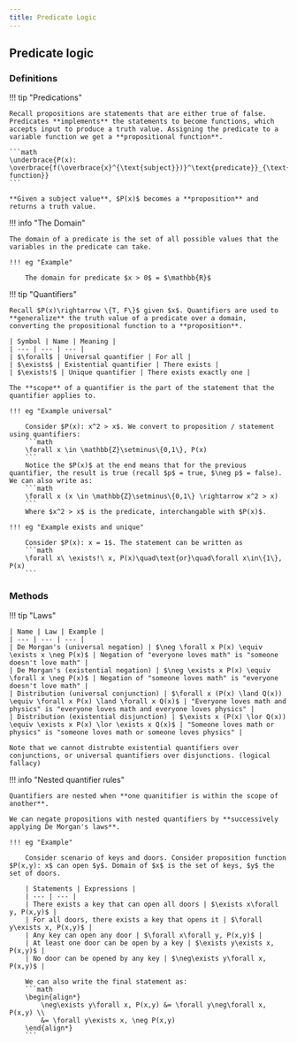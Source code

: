 ```yaml
---
title: Predicate Logic
---
```


## Predicate logic

### Definitions

!!! tip "Predications"

    Recall propositions are statements that are either true of false. Predicates **implements** the statements to become functions, which accepts input to produce a truth value. Assigning the predicate to a variable function we get a **propositional function**.

    ```math
    \underbrace{P(x): \overbrace{f(\overbrace{x}^{\text{subject}})}^\text{predicate}}_{\text{propositional function}}
    ```

    **Given a subject value**, $P(x)$ becomes a **proposition** and returns a truth value.


!!! info "The Domain"

    The domain of a predicate is the set of all possible values that the variables in the predicate can take.

    !!! eg "Example"
        
        The domain for predicate $x > 0$ = $\mathbb{R}$

!!! tip "Quantifiers"

    Recall $P(x)\rightarrow \{T, F\}$ given $x$. Quantifiers are used to **generalize** the truth value of a predicate over a domain, converting the propositional function to a **proposition**.

    | Symbol | Name | Meaning | 
    | --- | --- | --- | 
    | $\forall$ | Universal quantifier | For all | 
    | $\exists$ | Existential quantifier | There exists | 
    | $\exists!$ | Unique quantifier | There exists exactly one |

    The **scope** of a quantifier is the part of the statement that the quantifier applies to. 

    !!! eg "Example universal"

        Consider $P(x): x^2 > x$. We convert to proposition / statement using quantifiers:
        ```math
        \forall x \in \mathbb{Z}\setminus\{0,1\}, P(x)
        ```
        Notice the $P(x)$ at the end means that for the previous quantifier, the result is true (recall $p$ = true, $\neg p$ = false). We can also write as:
        ```math
        \forall x (x \in \mathbb{Z}\setminus\{0,1\} \rightarrow x^2 > x)
        ```
        Where $x^2 > x$ is the predicate, interchangable with $P(x)$.
    
    !!! eg "Example exists and unique"

        Consider $P(x): x = 1$. The statement can be written as
        ```math
        \forall x\ \exists!\ x, P(x)\quad\text{or}\quad\forall x\in\{1\}, P(x)
        ```

### Methods

!!! tip "Laws"

    | Name | Law | Example |
    | --- | --- | --- |
    | De Morgan's (universal negation) | $\neg \forall x P(x) \equiv \exists x \neg P(x)$ | Negation of "everyone loves math" is "someone doesn't love math" |
    | De Morgan's (existential negation) | $\neg \exists x P(x) \equiv \forall x \neg P(x)$ | Negation of "someone loves math" is "everyone doesn't love math" |
    | Distribution (universal conjunction) | $\forall x (P(x) \land Q(x)) \equiv \forall x P(x) \land \forall x Q(x)$ | "Everyone loves math and physics" is "everyone loves math and everyone loves physics" |
    | Distribution (existential disjunction) | $\exists x (P(x) \lor Q(x)) \equiv \exists x P(x) \lor \exists x Q(x)$ | "Someone loves math or physics" is "someone loves math or someone loves physics" |

    Note that we cannot distrubte existential quantifiers over conjunctions, or universal quantifiers over disjunctions. (logical fallacy)

!!! info "Nested quantifier rules"

    Quantifiers are nested when **one quanitifier is within the scope of another**.

    We can negate propositions with nested quantifiers by **successively applying De Morgan's laws**.

    !!! eg "Example"

        Consider scenario of keys and doors. Consider proposition function $P(x,y): x$ can open $y$. Domain of $x$ is the set of keys, $y$ the set of doors. 

        | Statements | Expressions | 
        | --- | --- |
        | There exists a key that can open all doors | $\exists x\forall y, P(x,y)$ |
        | For all doors, there exists a key that opens it | $\forall y\exists x, P(x,y)$ |
        | Any key can open any door | $\forall x\forall y, P(x,y)$ |
        | At least one door can be open by a key | $\exists y\exists x, P(x,y)$ |
        | No door can be opened by any key | $\neg\exists y\forall x, P(x,y)$ |

        We can also write the final statement as:
        ```math
        \begin{align*}
            \neg\exists y\forall x, P(x,y) &= \forall y\neg\forall x, P(x,y) \\
            &= \forall y\exists x, \neg P(x,y)
        \end{align*}
        ```